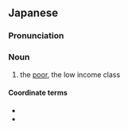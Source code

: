 ==Japanese==
{{ja-kanjitab|てい|しょ|とく|そう|yomi=on}}

===Pronunciation===
{{ja-pron|ていしょとくそう|y=on}}

===Noun===
{{ja-noun|ていしょとくそう}}

# the [[poor]], the low income class

====Coordinate terms====
* {{l|ja|富裕層|gloss=the rich}}
* {{l|ja|中間層|gloss=the middle class}}